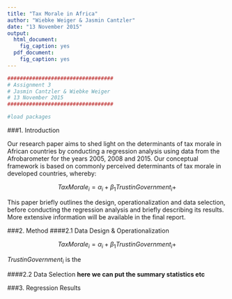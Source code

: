 ```yaml
---
title: "Tax Morale in Africa"
author: "Wiebke Weiger & Jasmin Cantzler"
date: "13 November 2015"
output:
  html_document:
    fig_caption: yes
  pdf_document:
    fig_caption: yes
---
```


```r
##################################
# Assignment 3
# Jasmin Cantzler & Wiebke Weiger
# 13 November 2015
##################################

#load packages


```

###1. Introduction

Our research paper aims to shed light on the determinants of tax morale in African countries by conducting a regression analysis using data from the Afrobarometer for the years 2005, 2008 and 2015. Our conceptual framework is based on commonly perceived determinants of tax morale in developed countries, whereby:

$$Tax Morale_i = \alpha_i + \beta_1 Trust in Government_i + $$

This paper briefly outlines the design, operationalization and data selection, before conducting the regression analysis and briefly describing its results. More extensive information will be available in the final report. 

###2. Method
####2.1 Data Design & Operationalization

$$Tax Morale_i = \alpha_i + \beta_1 Trust in Government_i + $$

$Trust in Government_i$ is the 

####2.2 Data Selection
**here we can put the summary statistics etc**

###3. Regression Results